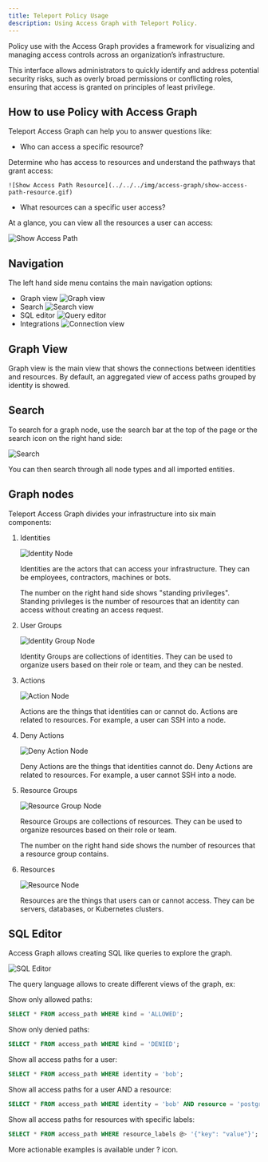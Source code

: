 ```yaml
---
title: Teleport Policy Usage
description: Using Access Graph with Teleport Policy.
---
```


Policy use with the Access Graph provides a framework for visualizing and managing 
access controls across an organization’s infrastructure. 

This interface allows administrators to quickly identify and address potential security risks, 
such as overly broad permissions or conflicting roles, ensuring that access is granted 
on principles of least privilege.

## How to use Policy with Access Graph

Teleport Access Graph can help you to answer questions like:

- Who can access a specific resource?

Determine who has access to resources and understand the pathways that grant access:

    ![Show Access Path Resource](../../../img/access-graph/show-access-path-resource.gif)

- What resources can a specific user access?

At a glance, you can view all the resources a user can access:

![Show Access Path](../../../img/access-graph/show-access-path.gif)

## Navigation

The left hand side menu contains the main navigation options:

- Graph view ![Graph view](../../../img/access-graph/graph_view.png)
- Search ![Search view](../../../img/access-graph/search_view.png)
- SQL editor ![Query editor](../../../img/access-graph/query_view.png)
- Integrations ![Connection view](../../../img/access-graph/connection_view.png)

## Graph View

Graph view is the main view that shows the connections between identities and resources.
By default, an aggregated view of access paths grouped by identity is showed.

## Search

To search for a graph node, use the search bar at the top of the page or the search icon on the right hand side:

![Search](../../../img/access-graph/search.png)

You can then search through all node types and all imported entities.

## Graph nodes

Teleport Access Graph divides your infrastructure into six main components:

1. Identities

    ![Identity Node](../../../img/access-graph/identity-node.png)

    Identities are the actors that can access your infrastructure. They can be employees,
    contractors, machines or bots.

    The number on the right hand side shows "standing privileges".
    Standing privileges is the number of resources that an identity can access without
    creating an access request.

2. User Groups

    ![Identity Group Node](../../../img/access-graph/identity-group-node.png)

    Identity Groups are collections of identities. They can be used to organize users
    based on their role or team, and they can be nested.

3. Actions

    ![Action Node](../../../img/access-graph/allow-action-node.png)

    Actions are the things that identities can or cannot do. Actions are related to
    resources. For example, a user can SSH into a node.

4. Deny Actions

    ![Deny Action Node](../../../img/access-graph/deny-action-node.png)

    Deny Actions are the things that identities cannot do. Deny Actions are related to
    resources. For example, a user cannot SSH into a node.

5. Resource Groups

    ![Resource Group Node](../../../img/access-graph/resource-group-node.png)

    Resource Groups are collections of resources. They can be used to organize
    resources based on their role or team.

    The number on the right hand side shows the number of resources that a resource group contains.

6. Resources

    ![Resource Node](../../../img/access-graph/resource-node.png)

    Resources are the things that users can or cannot access. They can be
    servers, databases, or Kubernetes clusters.

## SQL Editor

Access Graph allows creating SQL like queries to explore the graph.

![SQL Editor](../../../img/access-graph/sql-editor.png)

The query language allows to create different views of the graph, ex:

Show only allowed paths:

```sql
SELECT * FROM access_path WHERE kind = 'ALLOWED';
```

Show only denied paths:
```sql
SELECT * FROM access_path WHERE kind = 'DENIED';
```

Show all access paths for a user:
```sql
SELECT * FROM access_path WHERE identity = 'bob';
```

Show all access paths for a user AND a resource:
```sql
SELECT * FROM access_path WHERE identity = 'bob' AND resource = 'postgres';
```

Show all access paths for resources with specific labels:
```sql
SELECT * FROM access_path WHERE resource_labels @> '{"key": "value"}';
```

More actionable examples is available under ? icon.